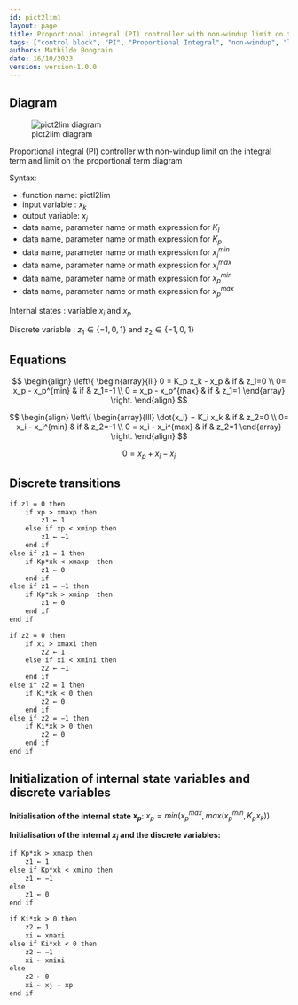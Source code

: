 ```yaml
---
id: pict2lim1
layout: page
title: Proportional integral (PI) controller with non-windup limit on the integral term and limit on the proportional term
tags: ["control block", "PI", "Proportional Integral", "non-windup", "limits"]
authors: Mathilde Bongrain
date: 16/10/2023
version: version-1.0.0
---
```


## Diagram

![pict2lim diagram](2limitedProportionalIntegralController.svg)

::: {.figure-caption}
Proportional integral (PI) controller with non-windup limit on the integral term and limit on the proportional term diagram
:::

Syntax:  

- function name: pictl2lim
- input variable : $x_k$
- output variable: $x_j$
- data name, parameter name or math expression for $K_I$
- data name, parameter name or math expression for $K_p$
- data name, parameter name or math expression for $x_i^{min}$
- data name, parameter name or math expression for $x_i^{max}$
- data name, parameter name or math expression for $x_p^{min}$
- data name, parameter name or math expression for $x_p^{max}$

Internal states : variable $x_i$ and $x_p$

Discrete variable :  $z_1 \in \{-1,0,1\}$ and $z_2 \in \{-1,0,1\}$ 

## Equations

$$
\begin{align}
\left\{
    \begin{array}{lll}
         0 = K_p x_k - x_p & if & z_1=0 \\
        0= x_p - x_p^{min} & if & z_1=-1 \\
        0 = x_p - x_p^{max} & if & z_1=1
    \end{array}
\right.
\end{align}
$$

$$
\begin{align}
\left\{
    \begin{array}{lll}
         \dot{x_i} = K_i x_k & if & z_2=0 \\
        0= x_i - x_i^{min} & if & z_2=-1 \\
        0 = x_i - x_i^{max} & if & z_2=1
    \end{array}
\right.
\end{align}
$$

$$ 0 = x_p + x_i - x_j $$

## Discrete transitions

```default
if z1 = 0 then
    if xp > xmaxp then
        z1 ← 1
    else if xp < xminp then
        z1 ← −1
    end if
else if z1 = 1 then
    if Kp*xk < xmaxp  then
        z1 ← 0
    end if
else if z1 = −1 then
    if Kp*xk > xminp  then
        z1 ← 0
    end if
end if
```

```default
if z2 = 0 then
    if xi > xmaxi then
        z2 ← 1
    else if xi < xmini then
        z2 ← −1
    end if
else if z2 = 1 then
    if Ki*xk < 0 then
        z2 ← 0
    end if
else if z2 = −1 then
    if Ki*xk > 0 then
        z2 ← 0
    end if
end if
```

## Initialization of internal state variables and discrete variables

**Initialisation of the internal state $x_p$**: $x_p = min( x_p^{max}, max(x_p^{min}, K_px_k) )$

**Initialisation of the internal $x_i$ and the discrete variables:**

```default
if Kp*xk > xmaxp then
    z1 ← 1
else if Kp*xk < xminp then
    z1 ← −1
else
    z1 ← 0
end if
```

```default
if Ki*xk > 0 then
    z2 ← 1
    xi ← xmaxi
else if Ki*xk < 0 then
    z2 ← −1
    xi ← xmini
else
    z2 ← 0
    xi ← xj − xp
end if
```
